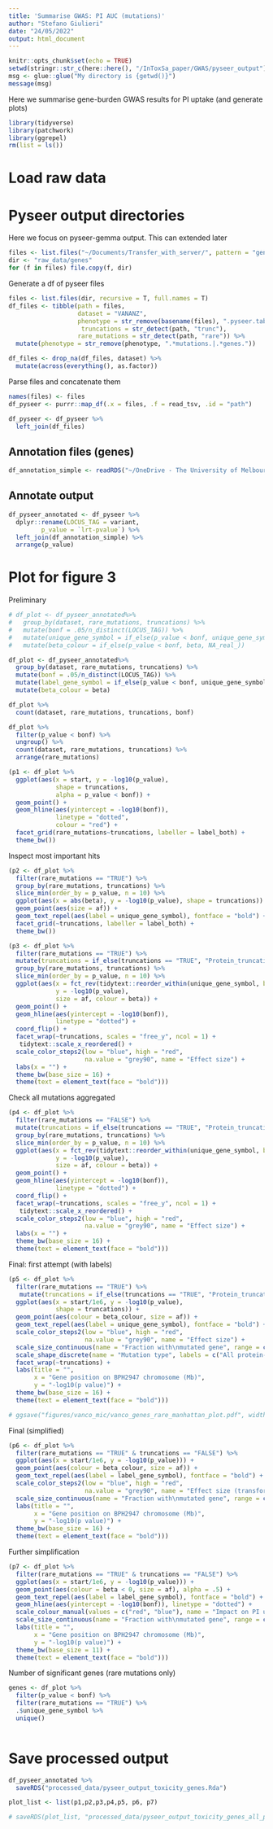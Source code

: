```yaml
---
title: 'Summarise GWAS: PI AUC (mutations)'
author: "Stefano Giulieri"
date: "24/05/2022"
output: html_document
---
```


```r
knitr::opts_chunk$set(echo = TRUE)
setwd(stringr::str_c(here::here(), "/InToxSa_paper/GWAS/pyseer_output"))
msg <- glue::glue("My directory is {getwd()}")
message(msg)
```

Here we summarise gene-burden GWAS results for PI uptake (and generate plots)

```r
library(tidyverse)
library(patchwork)
library(ggrepel)
rm(list = ls())
```

# Load raw data

# Pyseer output directories

Here we focus on pyseer-gemma output. This can extended later

```r
files <- list.files("~/Documents/Transfer_with_server/", pattern = "genes.toxicity", full.names = T)
dir <- "raw_data/genes"
for (f in files) file.copy(f, dir)
```

Generate a df of pyseer files

```r
files <- list.files(dir, recursive = T, full.names = T)
df_files <- tibble(path = files,
                   dataset = "VANANZ",
                   phenotype = str_remove(basename(files), ".pyseer.tab"),
                    truncations = str_detect(path, "trunc"),
                   rare_mutations = str_detect(path, "rare")) %>%
  mutate(phenotype = str_remove(phenotype, ".*mutations.|.*genes."))

df_files <- drop_na(df_files, dataset) %>%
  mutate(across(everything(), as.factor)) 
```

Parse files and concatenate them

```r
names(files) <- files
df_pyseer <- purrr::map_df(.x = files, .f = read_tsv, .id = "path") 

df_pyseer <- df_pyseer %>%
  left_join(df_files)
```

## Annotation files (genes)

```r
df_annotation_simple <- readRDS("~/OneDrive - The University of Melbourne/R/SAUREUS-GENERAL/ref_genomes/processed_data/BPH2947/df_blastp_BPH2947_neb_curated.Rda")
```

## Annotate output

```r
df_pyseer_annotated <- df_pyseer %>%
  dplyr::rename(LOCUS_TAG = variant,
         p_value = `lrt-pvalue`) %>%
  left_join(df_annotation_simple) %>%
  arrange(p_value)
```

# Plot for figure 3

Preliminary

```r
# df_plot <- df_pyseer_annotated%>%
#   group_by(dataset, rare_mutations, truncations) %>%
#   mutate(bonf = .05/n_distinct(LOCUS_TAG)) %>%
#   mutate(unique_gene_symbol = if_else(p_value < bonf, unique_gene_symbol, NA_character_)) %>%
#   mutate(beta_colour = if_else(p_value < bonf, beta, NA_real_)) 

df_plot <- df_pyseer_annotated%>%
  group_by(dataset, rare_mutations, truncations) %>%
  mutate(bonf = .05/n_distinct(LOCUS_TAG)) %>%
  mutate(label_gene_symbol = if_else(p_value < bonf, unique_gene_symbol, NA_character_)) %>%
  mutate(beta_colour = beta) 

df_plot %>%
  count(dataset, rare_mutations, truncations, bonf)

df_plot %>%
  filter(p_value < bonf) %>%
  ungroup() %>%
  count(dataset, rare_mutations, truncations) %>%
  arrange(rare_mutations)

(p1 <- df_plot %>%
  ggplot(aes(x = start, y = -log10(p_value),
             shape = truncations,
             alpha = p_value < bonf)) +
  geom_point() +
  geom_hline(aes(yintercept = -log10(bonf)),
             linetype = "dotted",
             colour = "red") +
  facet_grid(rare_mutations~truncations, labeller = label_both) +
  theme_bw())
```

Inspect most important hits

```r
(p2 <- df_plot %>%
  filter(rare_mutations == "TRUE") %>%
  group_by(rare_mutations, truncations) %>%
  slice_min(order_by = p_value, n = 10) %>%
  ggplot(aes(x = abs(beta), y = -log10(p_value), shape = truncations)) +
  geom_point(aes(size = af)) +
  geom_text_repel(aes(label = unique_gene_symbol), fontface = "bold") +
  facet_grid(~truncations, labeller = label_both) +
  theme_bw())

(p3 <- df_plot %>%
  filter(rare_mutations == "TRUE") %>%
  mutate(truncations = if_else(truncations == "TRUE", "Protein_truncating", "All protein-modifying")) %>%
  group_by(rare_mutations, truncations) %>%
  slice_min(order_by = p_value, n = 10) %>%
  ggplot(aes(x = fct_rev(tidytext::reorder_within(unique_gene_symbol, by = p_value, within = rare_mutations)), 
             y = -log10(p_value),
             size = af, colour = beta)) +
  geom_point() +
  geom_hline(aes(yintercept = -log10(bonf)),
             linetype = "dotted") +
  coord_flip() +
  facet_wrap(~truncations, scales = "free_y", ncol = 1) +
   tidytext::scale_x_reordered() +
  scale_color_steps2(low = "blue", high = "red",
                     na.value = "grey90", name = "Effect size") +
  labs(x = "") +
  theme_bw(base_size = 16) +
  theme(text = element_text(face = "bold")))


```

Check all mutations aggregated

```r
(p4 <- df_plot %>%
  filter(rare_mutations == "FALSE") %>%
  mutate(truncations = if_else(truncations == "TRUE", "Protein_truncating", "All protein-modifying")) %>%
  group_by(rare_mutations, truncations) %>%
  slice_min(order_by = p_value, n = 10) %>%
  ggplot(aes(x = fct_rev(tidytext::reorder_within(unique_gene_symbol, by = p_value, within = truncations)), 
             y = -log10(p_value),
             size = af, colour = beta)) +
  geom_point() +
  geom_hline(aes(yintercept = -log10(bonf)),
             linetype = "dotted") +
  coord_flip() +
  facet_wrap(~truncations, scales = "free_y", ncol = 1) +
   tidytext::scale_x_reordered() +
  scale_color_steps2(low = "blue", high = "red",
                     na.value = "grey90", name = "Effect size") +
  labs(x = "") +
  theme_bw(base_size = 16) +
  theme(text = element_text(face = "bold")))
```

Final: first attempt (with labels)

```r
(p5 <- df_plot %>%
  filter(rare_mutations == "TRUE") %>%
   mutate(truncations = if_else(truncations == "TRUE", "Protein_truncating", "All protein-modifying")) %>%
  ggplot(aes(x = start/1e6, y = -log10(p_value),
             shape = truncations)) +
  geom_point(aes(colour = beta_colour, size = af)) +
  geom_text_repel(aes(label = unique_gene_symbol), fontface = "bold") +
  scale_color_steps2(low = "blue", high = "red",
                     na.value = "grey90", name = "Effect size") +
  scale_size_continuous(name = "Fraction with\nmutated gene", range = c(3,10)) +
  scale_shape_discrete(name = "Mutation type", labels = c("All protein-modifying", "Protein-truncating"), guide = "none") +
  facet_wrap(~truncations) +
  labs(title = "",
       x = "Gene position on BPH2947 chromosome (Mb)",
       y = "-log10(p value)") +
  theme_bw(base_size = 16) +
  theme(text = element_text(face = "bold")))

# ggsave("figures/vanco_mic/vanco_genes_rare_manhattan_plot.pdf", width = 9.5, height = 5)
```

Final (simplified)

```r
(p6 <- df_plot %>%
  filter(rare_mutations == "TRUE" & truncations == "FALSE") %>%
  ggplot(aes(x = start/1e6, y = -log10(p_value))) +
  geom_point(aes(colour = beta_colour, size = af)) +
  geom_text_repel(aes(label = label_gene_symbol), fontface = "bold") +
  scale_color_steps2(low = "blue", high = "red",
                     na.value = "grey90", name = "Effect size (transformed)") +
  scale_size_continuous(name = "Fraction with\nmutated gene", range = c(3,10)) +
  labs(title = "",
       x = "Gene position on BPH2947 chromosome (Mb)",
       y = "-log10(p value)") +
  theme_bw(base_size = 16) +
  theme(text = element_text(face = "bold")))
```

Further simplification

```r
(p7 <- df_plot %>%
  filter(rare_mutations == "TRUE" & truncations == "FALSE") %>%
  ggplot(aes(x = start/1e6, y = -log10(p_value))) +
  geom_point(aes(colour = beta < 0, size = af), alpha = .5) +
  geom_text_repel(aes(label = label_gene_symbol), fontface = "bold") +
  geom_hline(aes(yintercept = -log10(bonf)), linetype = "dotted") +
  scale_colour_manual(values = c("red", "blue"), name = "Impact on PI uptake", labels = c("Increase", "Decrease")) +
  scale_size_continuous(name = "Fraction with\nmutated gene", range = c(1,10), breaks = c(.1,.2)) +
  labs(title = "",
       x = "Gene position on BPH2947 chromosome (Mb)",
       y = "-log10(p value)") +
  theme_bw(base_size = 11) +
  theme(text = element_text(face = "bold")))

```

Number of significant genes (rare mutations only)

```r
genes <- df_plot %>%
  filter(p_value < bonf) %>%
  filter(rare_mutations == "TRUE") %>%
  .$unique_gene_symbol %>%
  unique()
 
```

# Save processed output

```r
df_pyseer_annotated %>%
  saveRDS("processed_data/pyseer_output_toxicity_genes.Rda")

plot_list <- list(p1,p2,p3,p4,p5, p6, p7)

# saveRDS(plot_list, "processed_data/pyseer_output_toxicity_genes_all_plots.Rda")
```
